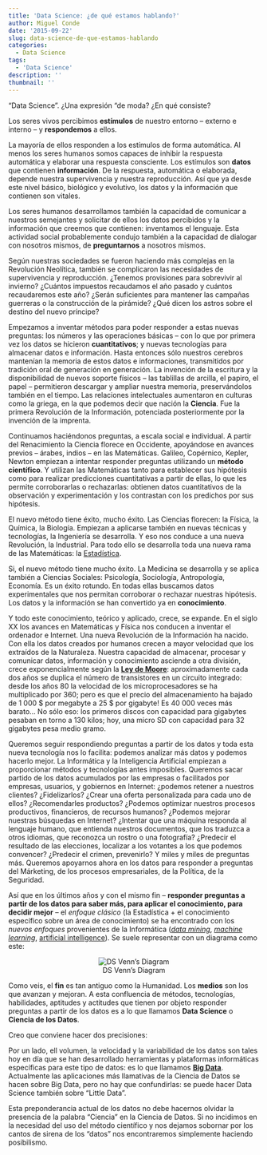 ```yaml
---
title: 'Data Science: ¿de qué estamos hablando?'
author: Miguel Conde
date: '2015-09-22'
slug: data-science-de-que-estamos-hablando
categories:
  - Data Science
tags:
  - 'Data Science'
description: ''
thumbnail: ''
---
```


"Data Science". ¿Una expresión "de moda? ¿En qué consiste?

Los seres vivos percibimos **estímulos** de nuestro entorno -- externo e interno -- y **respondemos** a ellos.

La mayoría de ellos responden a los estímulos de forma automática. Al menos los seres humanos somos capaces de inhibir la respuesta automática y elaborar una respuesta consciente. Los estímulos son **datos** que contienen **información**. De la respuesta, automática o elaborada, depende nuestra supervivencia y nuestra reproducción. Así que ya desde este nivel básico, biológico y evolutivo, los datos y la información que contienen son vitales.

Los seres humanos desarrollamos también la capacidad de comunicar a nuestros semejantes y solicitar de ellos los datos percibidos y la información que creemos que contienen: inventamos el lenguaje. Esta actividad social probablemente condujo también a la capacidad de dialogar con nosotros mismos, de **preguntarnos** a nosotros mismos.

Según nuestras sociedades se fueron haciendo más complejas en la Revolución Neolítica, también se complicaron las necesidades de supervivencia y reproducción. ¿Tenemos provisiones para sobrevivir al invierno? ¿Cuántos impuestos recaudamos el año pasado y cuántos recaudaremos este año? ¿Serán suficientes para mantener las campañas guerreras o la construcción de la pirámide? ¿Qué dicen los astros sobre el destino del nuevo príncipe?

Empezamos a inventar métodos para poder responder a estas nuevas preguntas: los números y las operaciones básicas -- con lo que por primera vez los datos se hicieron **cuantitativos**; y nuevas tecnologías para almacenar datos e información. Hasta entonces sólo nuestros cerebros mantenían la memoria de estos datos e informaciones, transmitidos por tradición oral de generación en generación. La invención de la escritura y la disponibilidad de nuevos soporte físicos -- las tablillas de arcilla, el papiro, el papel -- permitieron descargar y ampliar nuestra memoria, preservándolos también en el tiempo. Las relaciones intelectuales aumentaron en culturas como la griega, en la que podemos decir que nación la **Ciencia**. Fue la primera Revolución de la Información, potenciada posteriormente por la invención de la imprenta.

Continuamos haciéndonos preguntas, a escala social e individual. A partir del Renacimiento la Ciencia florece en Occidente, apoyándose en avances previos -- árabes, indios -- en las Matemáticas.  Galileo, Copérnico, Kepler, Newton empiezan a intentar responder preguntas utilizando un **método científico**. Y utilizan las Matemáticas tanto para establecer sus hipótesis como para realizar predicciones cuantitativas a partir de ellas, lo que les permite corroborarlas o rechazarlas: obtienen datos cuantitativos de la observación y experimentación y los contrastan con los predichos por sus hipótesis.

El nuevo método tiene éxito, mucho éxito. Las Ciencias florecen: la Física, la Química, la Biología. Empiezan a aplicarse también en nuevas técnicas y tecnologías, la Ingeniería se desarrolla. Y eso nos conduce a una nueva Revolución, la Industrial. Para todo ello se desarrolla toda una nueva rama de las Matemáticas: la [Estadística](https://es.wikipedia.org/wiki/Estad%C3%ADstica).

Si, el nuevo método tiene mucho éxito. La Medicina se desarrolla y se aplica también a Ciencias Sociales: Psicología, Sociología, Antropología, Economía. Es un éxito rotundo. En todas ellas buscamos datos experimentales que nos permitan corroborar o rechazar nuestras hipótesis. Los datos y la información se han convertido ya en **conocimiento**.

Y todo este conocimiento, teórico y aplicado, crece, se expande. En el siglo XX los avances en Matemáticas y Física nos conducen a inventar el ordenador e Internet. Una nueva Revolución de la Información ha nacido. Con ella los datos creados por humanos crecen a mayor velocidad que los extraídos de la Naturaleza. Nuestra capacidad de almacenar, procesar y comunicar datos, información y conocimiento asciende a otra división, crece exponencialmente según la [**Ley de Moore**](https://es.wikipedia.org/wiki/Ley_de_Moore): aproximadamente cada dos años se duplica el número de transistores en un circuito integrado: desde los años 80 la velocidad de los microprocesadores se ha multiplicado por 360; pero es que el precio del almacenamiento ha bajado de 1 000 \$  por megabyte a  25 \$ por gigabyte! Es 40 000 veces más barato... No sólo eso: los primeros discos con capacidad para gigabytes pesaban en torno a 130 kilos; hoy, una micro SD con capacidad para 32 gigabytes pesa medio gramo.

Queremos seguir respondiendo preguntas a partir de los datos y toda esta nueva tecnología nos lo facilita: podemos analizar más datos y podemos hacerlo mejor. La Informática y la Inteligencia Artificial empiezan a proporcionar métodos y tecnologías antes imposibles. Queremos sacar partido de los datos acumulados por las empresas o facilitados por empresas, usuarios, y gobiernos en Internet: ¿podemos retener a nuestros clientes? ¿Fidelizarlos? ¿Crear una oferta personalizada para cada uno de ellos? ¿Recomendarles productos? ¿Podemos optimizar nuestros procesos productivos, financieros, de recursos humanos? ¿Podemos mejorar nuestras búsquedas en Internet? ¿Intentar que una máquina responda al lenguaje humano, que entienda nuestros documentos, que los traduzca a otros idiomas, que reconozca un rostro o una fotografía? ¿Predecir el resultado de las elecciones, localizar a los votantes a los que podemos convencer? ¿Predecir el crimen, prevenirlo? Y miles y miles de preguntas más. Queremos apoyarnos ahora en los datos para responder a preguntas del Márketing, de los procesos empresariales, de la Política, de la Seguridad.

Así que en los últimos años y con el mismo fin -- **responder preguntas a partir de los datos para saber más, para aplicar el conocimiento, para decidir mejor** -- el *enfoque clásico* (la Estadística + el conocimiento específico sobre un área de conocimiento) se ha encontrado con los *nuevos enfoques* provenientes de la Informática ([*data mining*](https://es.wikipedia.org/wiki/Miner%C3%ADa_de_datos), [*machine learning*](https://es.wikipedia.org/wiki/Aprendizaje_autom%C3%A1tico), [artificial intelligence](https://es.wikipedia.org/wiki/Inteligencia_artificial)). Se suele representar con un diagrama como este:

<!-- [![DS Venn's Diagram](http://es100x100datascience.com/wp-content/uploads/2015/09/DS-Venns-Diagram-291x300.png)](http://es100x100datascience.com/wp-content/uploads/2015/09/DS-Venns-Diagram.png) -->

<center>
![DS Venn's Diagram](images/DS-Venns-Diagram-291x300.png)
</center>

Como veis, el **fin** es tan antiguo como la Humanidad. Los **medios** son los que avanzan y mejoran. A esta confluencia de métodos, tecnologías, habilidades, aptitudes y actitudes que tienen por objeto responder preguntas a partir de los datos es a lo que llamamos **Data Science** o **Ciencia de los Datos**.

Creo que conviene hacer dos precisiones:

Por un lado, ell volumen, la velocidad y la variabilidad de los datos son tales hoy en día que se han desarrollado herramientas y plataformas informáticas específicas para este tipo de datos: es lo que llamamos [**Big Data**](https://es.wikipedia.org/wiki/Big_data). Actualmente las aplicaciones más llamativas de la Ciencia de Datos se hacen sobre Big Data, pero no hay que confundirlas: se puede hacer Data Science también sobre "Little Data".

Esta preponderancia actual de los datos no debe hacernos olvidar la presencia de la palabra "Ciencia" en la Ciencia de Datos. Si no incidimos en la necesidad del uso del método científico y nos dejamos sobornar por los cantos de sirena de los "datos" nos encontraremos simplemente haciendo posibilismo.

 
